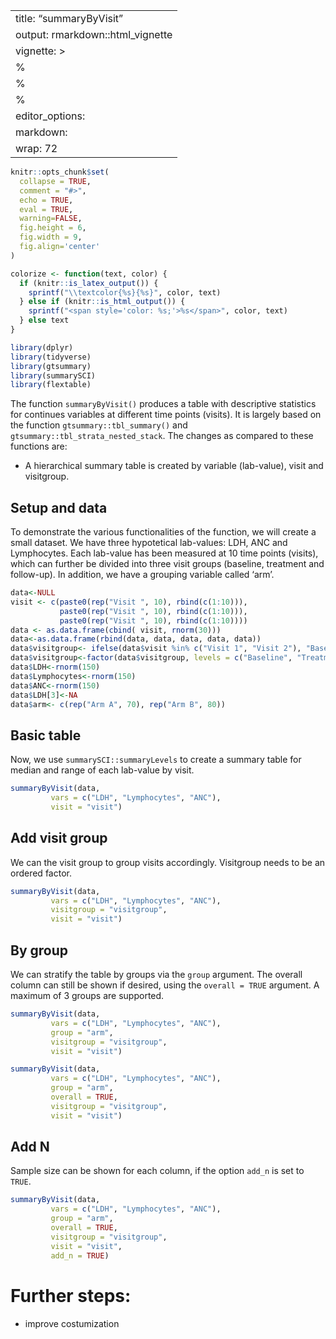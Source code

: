 
---
title: "summaryByVisit"
output: rmarkdown::html_vignette
vignette: >
  %\VignetteIndexEntry{Summary table}
  %\VignetteEncoding{UTF-8}
  %\VignetteEngine{knitr::rmarkdown}
editor_options: 
  markdown: 
    wrap: 72
---

```r
knitr::opts_chunk$set(
  collapse = TRUE,
  comment = "#>",
  echo = TRUE,
  eval = TRUE,
  warning=FALSE,
  fig.height = 6,
  fig.width = 9,
  fig.align='center'
)
```

```r
colorize <- function(text, color) {
  if (knitr::is_latex_output()) {
    sprintf("\\textcolor{%s}{%s}", color, text)
  } else if (knitr::is_html_output()) {
    sprintf("<span style='color: %s;'>%s</span>", color, text)
  } else text
}

```

```r
library(dplyr)
library(tidyverse)
library(gtsummary)
library(summarySCI)
library(flextable)
```

The function `summaryByVisit()` produces a table with descriptive statistics for continues variables at different time points (visits). It is largely based on the function `gtsummary::tbl_summary()` and `gtsummary::tbl_strata_nested_stack`. The changes as
compared to these functions are:

-   A hierarchical summary table is created by variable (lab-value), visit and visitgroup.

## Setup and data

To demonstrate the various functionalities of the function, we will create a small
dataset. We have three hypotetical lab-values: LDH, ANC and Lymphocytes. Each lab-value has been measured at 10 time points (visits), which can further be divided into three visit groups (baseline, treatment and follow-up). In addition, we have a grouping variable called 'arm'.

```r
data<-NULL
visit <- c(paste0(rep("Visit ", 10), rbind(c(1:10))),
           paste0(rep("Visit ", 10), rbind(c(1:10))),
           paste0(rep("Visit ", 10), rbind(c(1:10))))
data <- as.data.frame(cbind( visit, rnorm(30)))
data<-as.data.frame(rbind(data, data, data, data, data))
data$visitgroup<- ifelse(data$visit %in% c("Visit 1", "Visit 2"), "Baseline", ifelse(data$visit %in% c("Visit 3", "Visit 4"), "Treatment", "Follow-up"))
data$visitgroup<-factor(data$visitgroup, levels = c("Baseline", "Treatment", "Follow-up"))
data$LDH<-rnorm(150)
data$Lymphocytes<-rnorm(150)
data$ANC<-rnorm(150)
data$LDH[3]<-NA
data$arm<- c(rep("Arm A", 70), rep("Arm B", 80))
```

## Basic table

Now, we use `summarySCI::summaryLevels` to create a summary table for median and range of each lab-value by visit.

```r
summaryByVisit(data,
         vars = c("LDH", "Lymphocytes", "ANC"),
         visit = "visit")
```
## Add visit group
We can the visit group to group visits accordingly. Visitgroup needs to be an ordered factor.

```r
summaryByVisit(data,
         vars = c("LDH", "Lymphocytes", "ANC"),
         visitgroup = "visitgroup",
         visit = "visit")
```

## By group 
We can stratify the table by groups via the `group` argument. The overall column can still be shown if desired, using the `overall = TRUE` argument. A maximum of 3 groups are supported.

```r
summaryByVisit(data,
         vars = c("LDH", "Lymphocytes", "ANC"),
         group = "arm",
         visitgroup = "visitgroup",
         visit = "visit")
```

```r
summaryByVisit(data,
         vars = c("LDH", "Lymphocytes", "ANC"),
         group = "arm",
         overall = TRUE,
         visitgroup = "visitgroup",
         visit = "visit")
```

## Add N

Sample size can be shown for each column, if the option `add_n` is set to `TRUE`.

```r
summaryByVisit(data,
         vars = c("LDH", "Lymphocytes", "ANC"),
         group = "arm",
         overall = TRUE,
         visitgroup = "visitgroup",
         visit = "visit",
         add_n = TRUE)
```

# Further steps:

-   improve costumization
